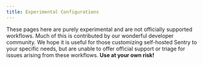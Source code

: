 ```yaml
---
title: Experimental Configurations
---
```


These pages here are purely experimental and are not officially supported workflows. Much of this is contributed by our wonderful developer community. We hope it is useful for those customizing self-hosted Sentry to your specific needs, but are unable to offer official support or triage for issues arising from these workflows. **Use at your own risk!**

<PageGrid />
